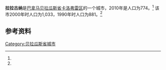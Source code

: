 {{Infobox settlement
|name                   = 拉拉古纳
|native_name            = 
|settlement_type        = [[市_(巴拿马)|市]]
|image_skyline          = 
|image_caption          = 
|image_alt              = 
|pushpin_map            =
|coordinates_display    = inline,title
|coordinates_region     = PA
|subdivision_type       = 国家
|subdivision_name       = {{flag|Panama}}
|subdivision_type1      = [[巴拿马行政区划|省份]]
|subdivision_name1      = [[贝拉瓜斯省|贝拉瓜斯省]]
|subdivision_type2      = [[区_(巴拿马)|区]]
|subdivision_name2      = [[卡洛弗雷区|卡洛弗雷区]]
|leader_title           = 
|leader_name            = 
|established_title      = 设立时间
|established_date       = 
|area_land_km2          = 85.9
|area_footnotes         = <ref name=inec>[http://www.contraloria.gob.pa/inec/archivos/P3601Cuadro11.xls {{Wayback|url=http://www.contraloria.gob.pa/inec/archivos/P3601Cuadro11.xls |date=20160304030354 }} "Cuadro 11 (Superficie, población y densidad de población en la República...)" [Table 11 (Area, population, and population density in the Republic...)<nowiki>]</nowiki>] (.xls). In {{cite web|title=Resultados Finales Básicos|trans-title=Basic Final Results|url=https://www.contraloria.gob.pa/inec/publicaciones/Publicaciones.aspx?ID_SUBCATEGORIA=59&ID_PUBLICACION=360&ID_IDIOMA=1&ID_CATEGORIA=13|publisher=[[巴拿马国家统计及普查局|巴拿马国家统计及普查局]]|accessdate=May 26, 2015|language=es|archive-date=2015-07-10|archive-url=https://web.archive.org/web/20150710070123/http://www.contraloria.gob.pa/inec/Publicaciones/Publicaciones.aspx?ID_SUBCATEGORIA=59&ID_PUBLICACION=360&ID_IDIOMA=1&ID_CATEGORIA=13|dead-url=no}}</ref>
|population_as_of       = 2010
|population_total       = 774
|population_footnotes   = <ref name=inec/>
|population_density_km2 = 9
|population_note        = 人口密度数据由计算得出
|timezone1              = [[北美东部时区|东部时区]]
|utc_offset1            = −5
|latd                   = 
|latm                   = 
|lats                   = 
|latNS                  = 
|longd                  = 
|longm                  = 
|longs                  = 
|longEW                 = }}

'''拉拉古纳'''是[[巴拿马|巴拿马]][[贝拉瓜斯省|贝拉瓜斯省]][[卡洛弗雷区|卡洛弗雷区]]的一个城市，2010年是人口为774。<ref name=inec/> 该市2000年时人口为1,033，1990年时人口为881。<ref name=inec/>

==参考资料==
{{reflist}}

{{Panama-geo-stub}}
{{Veraguas Province}}

{{coord|8.3339|N|80.7361|W|display=title}}

[[Category:贝拉瓜斯省城市|Category:贝拉瓜斯省城市]]